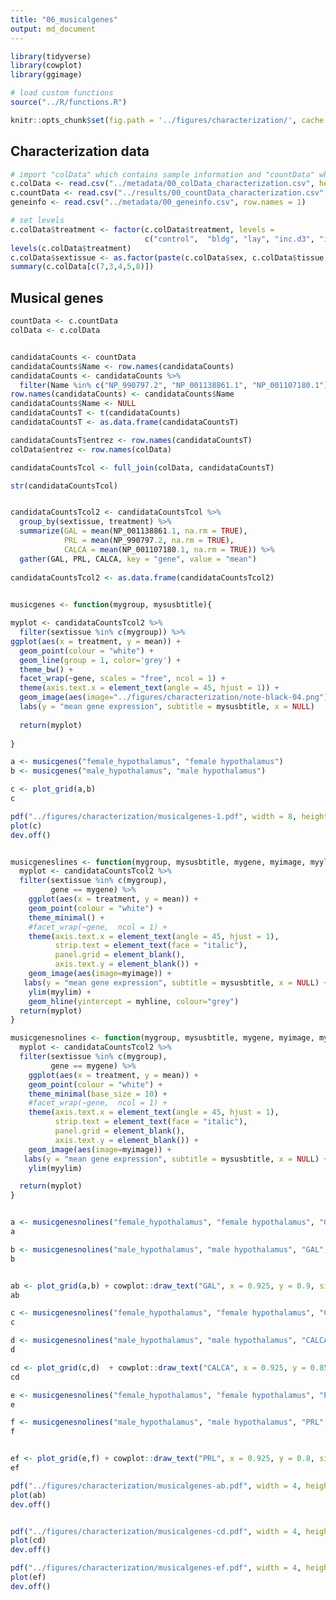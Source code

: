 ```yaml
---
title: "06_musicalgenes"
output: md_document
---
```


```r
library(tidyverse)
library(cowplot)
library(ggimage)

# load custom functions  
source("../R/functions.R") 

knitr::opts_chunk$set(fig.path = '../figures/characterization/', cache = TRUE)
```

## Characterization data

```r
# import "colData" which contains sample information and "countData" which contains read counts
c.colData <- read.csv("../metadata/00_colData_characterization.csv", header = T, row.names = 1)
c.countData <- read.csv("../results/00_countData_characterization.csv", header = T, row.names = 1)
geneinfo <- read.csv("../metadata/00_geneinfo.csv", row.names = 1)

# set levels
c.colData$treatment <- factor(c.colData$treatment, levels = 
                              c("control",  "bldg", "lay", "inc.d3", "inc.d9", "inc.d17", "hatch", "n5", "n9"))
levels(c.colData$treatment)
c.colData$sextissue <- as.factor(paste(c.colData$sex, c.colData$tissue, sep = "_"))
summary(c.colData[c(7,3,4,5,8)])
```


## Musical genes

```r
countData <- c.countData
colData <- c.colData


candidataCounts <- countData
candidataCounts$Name <- row.names(candidataCounts)
candidataCounts <- candidataCounts %>%
  filter(Name %in% c("NP_990797.2", "NP_001138861.1", "NP_001107180.1"))
row.names(candidataCounts) <- candidataCounts$Name
candidataCounts$Name <- NULL
candidataCountsT <- t(candidataCounts)
candidataCountsT <- as.data.frame(candidataCountsT)

candidataCountsT$entrez <- row.names(candidataCountsT)
colData$entrez <- row.names(colData)

candidataCountsTcol <- full_join(colData, candidataCountsT)

str(candidataCountsTcol)


candidataCountsTcol2 <- candidataCountsTcol %>%
  group_by(sextissue, treatment) %>%
  summarize(GAL = mean(NP_001138861.1, na.rm = TRUE),
            PRL = mean(NP_990797.2, na.rm = TRUE),
            CALCA = mean(NP_001107180.1, na.rm = TRUE)) %>%
  gather(GAL, PRL, CALCA, key = "gene", value = "mean")
 
candidataCountsTcol2 <- as.data.frame(candidataCountsTcol2)
  

musicgenes <- function(mygroup, mysusbtitle){

myplot <- candidataCountsTcol2 %>%
  filter(sextissue %in% c(mygroup)) %>%
ggplot(aes(x = treatment, y = mean)) +
  geom_point(colour = "white") + 
  geom_line(group = 1, color='grey') +
  theme_bw() +
  facet_wrap(~gene, scales = "free", ncol = 1) +
  theme(axis.text.x = element_text(angle = 45, hjust = 1)) +
  geom_image(aes(image="../figures/characterization/note-black-04.png")) +
  labs(y = "mean gene expression", subtitle = mysusbtitle, x = NULL)
  
  return(myplot)
  
}

a <- musicgenes("female_hypothalamus", "female hypothalamus")
b <- musicgenes("male_hypothalamus", "male hypothalamus")

c <- plot_grid(a,b)
c

pdf("../figures/characterization/musicalgenes-1.pdf", width = 8, height = 6)
plot(c)
dev.off()


musicgeneslines <- function(mygroup, mysusbtitle, mygene, myimage, myylim, myhline){
  myplot <- candidataCountsTcol2 %>%
  filter(sextissue %in% c(mygroup),
         gene == mygene) %>%
    ggplot(aes(x = treatment, y = mean)) +
    geom_point(colour = "white") + 
    theme_minimal() +
    #facet_wrap(~gene,  ncol = 1) +
    theme(axis.text.x = element_text(angle = 45, hjust = 1),
          strip.text = element_text(face = "italic"),
          panel.grid = element_blank(),
          axis.text.y = element_blank()) +
    geom_image(aes(image=myimage)) +
   labs(y = "mean gene expression", subtitle = mysusbtitle, x = NULL) +
    ylim(myylim) + 
    geom_hline(yintercept = myhline, colour="grey")
  return(myplot)
}

musicgenesnolines <- function(mygroup, mysusbtitle, mygene, myimage, myylim, myhline){
  myplot <- candidataCountsTcol2 %>%
  filter(sextissue %in% c(mygroup),
         gene == mygene) %>%
    ggplot(aes(x = treatment, y = mean)) +
    geom_point(colour = "white") + 
    theme_minimal(base_size = 10) +
    #facet_wrap(~gene,  ncol = 1) +
    theme(axis.text.x = element_text(angle = 45, hjust = 1),
          strip.text = element_text(face = "italic"),
          panel.grid = element_blank(),
          axis.text.y = element_blank()) +
    geom_image(aes(image=myimage)) +
   labs(y = "mean gene expression", subtitle = mysusbtitle, x = NULL) +
    ylim(myylim) 

  return(myplot)
}


a <- musicgenesnolines("female_hypothalamus", "female hypothalamus", "GAL", "../figures/characterization/note-orange-04.png", c(15,75))
a

b <- musicgenesnolines("male_hypothalamus", "male hypothalamus", "GAL", "../figures/characterization/note-orange-04.png", c(15,75))
b


ab <- plot_grid(a,b) + cowplot::draw_text("GAL", x = 0.925, y = 0.9, size = 8, colour = "#d95f02")
ab

c <- musicgenesnolines("female_hypothalamus", "female hypothalamus", "CALCA", "../figures/characterization/note-teal-04.png", c(0,100))
c

d <- musicgenesnolines("male_hypothalamus", "male hypothalamus", "CALCA", "../figures/characterization/note-teal-04.png", c(0,100))
d

cd <- plot_grid(c,d)  + cowplot::draw_text("CALCA", x = 0.925, y = 0.85, size = 8, colour = "#1b9e77")
cd

e <- musicgenesnolines("female_hypothalamus", "female hypothalamus", "PRL", "../figures/characterization/note-purple-04.png", c(800,3000) )
e

f <- musicgenesnolines("male_hypothalamus", "male hypothalamus", "PRL", "../figures/characterization/note-purple-04.png", c(800,3000))
f


ef <- plot_grid(e,f) + cowplot::draw_text("PRL", x = 0.925, y = 0.8, size = 8, colour = "#7570b3")
ef

pdf("../figures/characterization/musicalgenes-ab.pdf", width = 4, height = 2)
plot(ab)
dev.off()


pdf("../figures/characterization/musicalgenes-cd.pdf", width = 4, height = 2)
plot(cd)
dev.off()

pdf("../figures/characterization/musicalgenes-ef.pdf", width = 4, height = 2)
plot(ef)
dev.off()

```